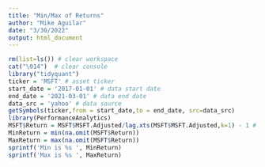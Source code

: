 ```yaml
---
title: "Min/Max of Returns"
author: "Mike Aguilar"
date: "3/30/2022"
output: html_document
---
```


<!-- ### Min/Max of Returns -->
```r
rm(list=ls()) # clear workspace
cat("\014")  # clear console
library("tidyquant") 
ticker = 'MSFT' # asset ticker
start_date = '2017-01-01' # data start date
end_date = '2021-03-01' # data end date
data_src = 'yahoo' # data source
getSymbols(ticker,from = start_date,to = end_date, src=data_src)
library(PerformanceAnalytics)
MSFT$Return = MSFT$MSFT.Adjusted/lag.xts(MSFT$MSFT.Adjusted,k=1) - 1 # use lag.xts to obtain the lag for xts data
MinReturn = min(na.omit(MSFT$Return))
MaxReturn = max(na.omit(MSFT$Return))
sprintf('Min is %s ', MinReturn)
sprintf('Max is %s ', MaxReturn)
```